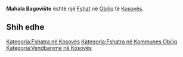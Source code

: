 {{Fshat në Kosovës
 | Emri                = Mahala Bagovište
| srp_N_name = Mahala Bagovište
| srp_N_FULL_NAME_RO = Mahala Bagovište
| srp_N_FULL_NAME_ND_RO = Mahala Bagoviste
| srp_N_SORT_NAME_RG = MAHALABAGOVISTE
| srp_N_FULL_NAME_RG = Mahala Bagovište
| srp_N_FULL_NAME_ND_RG = Mahala Bagoviste

 | Emri (Rasa dhanore) = 
 | Figura              = 
 | Shteti              = Kosovo
 | Komuna              = Obiliq
 | Kodi postar         = 
 | Sipërfaqja          = 

 | Popullsia           = 

 | Regj. i popullsisë  = 
 | Dend. e popullsisë  = 
 | Faqja zyrtare       = 
 <!--- Koordinatat ----> 
 | Gjerësia            = 42.626944
 | Gjatësia            = 21.422222
 | Lartësia            = 
}}
'''Mahala Bagovište''' është një [[Fshat]] në [[Obiliq]] të [[Kosovës]].

<!-- == Gjeografia == -->
<!-- == Historia == -->
<!-- == Demografia == -->
== Shih edhe ==
{{Komuna Obiliq}}
{{Kosovo-Administrata-Cung}}

[[Kategoria:Fshatra në Kosovës]]
[[Kategoria:Fshatra në Kommunes Obiliq]]
[[Kategoria:Vendbanime në Kosovës]]